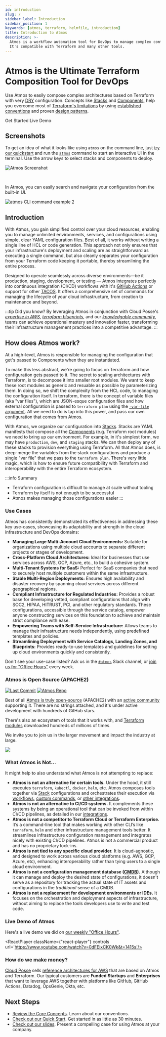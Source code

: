 ```yaml
---
id: introduction
slug: /
sidebar_label: Introduction
sidebar_position: 1
keywords: [atmos, terraform, helmfile, introduction]
title: Introduction to Atmos
description: >-
  Atmos is a workflow automation tool for DevOps to manage complex configurations with ease.
  It's compatible with Terraform and many other tools.
---
```



# Atmos is the Ultimate Terraform Composition Tool for DevOps

Use Atmos to easily compose complex architectures based on Terraform with very [DRY](https://en.wikipedia.org/wiki/Don%27t_repeat_yourself) configuration. 
Concepts like [Stacks](/core-concepts/stacks) and [Components](/core-concepts/components), help you overcome most of [Terraform's limitations](/reference/terraform-limitations/) 
by using [established conventions](/core-concepts) and proven [design patterns](/design-patterns/).

<Link
    to="/quick-start"
    className="button button--lg button--primary">
    Get Started
</Link>

<Link
    to="#live-demo-of-atmos"
    className="button button--lg button--outline button--primary ml20">
    Live Demo
</Link>


## Screenshots

To get an idea of what it looks like using `atmos` on the command line, just [try our quickstart](/quick-start/) and run the [`atmos`](/cli/commands/atmos) command to start an interactive UI in the terminal. Use the arrow keys to select stacks and components to deploy.

![Atmos Screenshot](../../docs/demo.gif)

<br/>

In Atmos, you can easily search and navigate your configuration from the built-in UI.

![`atmos` CLI command example 2](/img/cli/atmos/atmos-cli-command-1.png)

## Introduction

With Atmos, you gain simplified control over your cloud resources, enabling you to manage unlimited environments, services, 
and configurations using simple, clear YAML configuration files. Best of all, it works without writing a single line of HCL or code generation. 
This approach not only ensures that your infrastructure's deployment and scaling are as straightforward as executing a single command,
 but also cleanly separates your configuration from your Terraform code keeping it portable, thereby streamlining the entire process.

Designed to operate seamlessly across diverse environments—be it production, staging, development, or testing — Atmos integrates 
perfectly into continuous integration (CI/CD) workflows with it's [GitHub Actions](/integrations/github-actions/) or support for other [TACOS](/integrations/). 
It offers a comprehensive set of commands for managing the lifecycle of your cloud infrastructure, from creation to maintenance and beyond.

:::tip Did you know?
By leveraging Atmos in conjunction with Cloud Posse's [*expertise in AWS*](https://cloudposse.com),
[*terraform blueprints*](https://cloudposse.com/services/), and our [*knowledgable community*](https://slack.cloudposse.com), teams can achieve
operational mastery and innovation faster, transforming their infrastructure management practices into a competitive advantage.
:::

## How does Atmos work?

At a high-level, Atmos is responsible for managing the configuration that get's passed to Components when they are instantiated.

To make this less abstract, we're going to focus on Terraform and how configuration gets passed to it.
The secret to scaling architectures with Terraform, is to decompose it into smaller root modules. We want to keep these root modules 
as generic and resuable as possible by parameterizing them. In doing so, we shift the complexity from the HCL code, to managing 
the configuration itself. In terraform, there is the concept of variable files (aka "var files"), 
which are JSON-esque configuration files and how external configuration is passed to `terraform plan` using 
the [`-var-file` argument](https://developer.hashicorp.com/terraform/language/values/variables#variable-definitions-tfvars-files). 
All we need to do is tap into this power, and pass our own configuration that comes from Atmos.

With Atmos, we organize our configuration into [Stacks](/core-concepts/stacks). Stacks are YAML manifests that compose all the 
[Components](/core-concepts/components) (e.g. Terraform root modules) we need to bring up our environment. For example, in it's 
simplest form, we may have `production`, `dev`, and `staging` stacks.  We can then deploy any of these stacks to provision 
everything using Terraform. All that Atmos does, is deep-merge the variables from the stack configurations and produce a single "var file" 
that we pass to the `terraform plan`. There's very little magic, which is how to ensure future compatibility with Terraform and 
interoperability with the entire Terraform ecosystem.

:::info Summary
- Terraform configuration is difficult to manage at scale without tooling
- Terraform by itself is not enough to be successful
- Atmos makes managing those configurations easier
:::

### Use Cases

Atmos has consistently demonstrated its effectiveness in addressing these key use-cases, showcasing its adaptability and 
strength in the cloud infrastructure and DevOps domains:

- **Managing Large Multi-Account Cloud Environments:** Suitable for organizations using multiple cloud accounts to separate different 
  projects or stages of development.
- **Cross-Platform Cloud Architectures:** Ideal for businesses that use services across AWS, GCP, Azure, etc., to build a cohesive system.
- **Multi-Tenant Systems for SaaS:** Perfect for SaaS companies that need to securely host multiple customers within the same infrastructure.
- **Stable Multi-Region Deployments:** Ensures high availability and disaster recovery by spanning cloud services across different 
  geographical regions.
- **Compliant Infrastructure for Regulated Industries:** Provides a robust base for developing vetted, compliant configurations that
  align with SOC2, HIPAA, HITRUST, PCI, and other regulatory standards. These configurations, accessible through the service catalog,
  empower anyone constructing services on this foundation to achieve and maintain strict compliance with ease.
- **Empowering Teams with Self-Service Infrastructure:** Allows teams to manage their infrastructure needs independently, using 
  predefined templates and policies.
- **Streamlining Deployment with Service Catalogs, Landing Zones, and Blueprints:** Provides ready-to-use templates and guidelines for
  setting up cloud environments quickly and consistently.

Don't see your use-case listed? Ask us in the [`#atmos`](https://slack.cloudposse.com) Slack channel, or [join us for "Office Hours"](https://cloudposse.com/office-hours/) every week.

### Atmos is Open Source (APACHE2)
[![Last Commit](https://img.shields.io/github/last-commit/cloudposse/atmos/main?style=social)](https://github.com/cloudposse/atmos/commits/main/)
[![Atmos Repo](https://img.shields.io/github/stars/cloudposse/atmos)](https://github.com/cloudposse/atmos)

Best of all [Atmos is truly open-source](https://github.com/cloudposse/atmos) (APACHE2) with an [active community](https://slack.cloudposse.com) supporting it.
There are no strings attached, and it's under active development with hundreds of GitHub stars.

There's also an ecosystem of tools that it works with, and [Terraform modules](https://github.com/cloudposse/?q=&type=all&language=hcl&sort=) downloaded hundreds of millions of times.

We invite you to join us in the larger movement and impact the industry at large.

<a href="https://github.com/cloudposse/atmos/graphs/contributors">
  <img src="https://contrib.rocks/image?repo=cloudposse/atmos&max=24" />
</a>

### What Atmos is Not...

It might help to also understand what Atmos is not attempting to replace:

- **Atmos is not an alternative for certain tools.** Under the hood, it still executes `terraform`, `kubectl`, `docker`, `helm`, etc.
  Atmos composes tools together via [Stack](/core-concepts/stacks/) configurations and orchestrates their execution via [workflows](/core-concepts/workflows/), [custom commands](/core-concepts/custom-commands/), or [other integrations](/integrations/).
- **Atmos is not an alternative to CI/CD systems.**  It complements these systems by being an operational tool that can be invoked
  from within CI/CD pipelines, as detailed in our [integrations](/integrations/).
- **Atmos is not a competitor to Terraform Cloud or Terraform Enterprise.** It’s a command-line tool that makes working with other
  CLI’s like `terraform`, `helm` and other infrastructure management tools better. It streamlines infrastructure configuration management
  and integrates nicely with existing CI/CD pipelines. Atmos is not a commercial product and has no proprietary lock-ins.
- **Atmos is not tied to any specific cloud provider.** It is cloud-agnostic, and designed to work across various cloud platforms
  (e.g. AWS, GCP, Azure, etc), enhancing interoperability rather than tying users to a single cloud environment.
- **Atmos is not a configuration management database ([CMDB](https://en.wikipedia.org/wiki/Configuration_management_database)).** Although it can manage and deploy the desired state of configurations,
  it doesn't serve as a repository for tracking the actual state of IT assets and configurations in the _traditional_ sense of a CMDB.
- **Atmos is not a replacement for development environments or IDEs.** It focuses on the orchestration and deployment aspects of infrastructure, without aiming to replace the tools developers use to write and test code.

### Live Demo of Atmos

Here's a live demo we did on [our weekly "Office Hours"](https://cloudposse.com/office-hours/).

<ReactPlayer className={"react-player"} controls url='https://www.youtube.com/watch?v=0dFEixCK0Wk&t=1415s'/>
<br/>

### How do we make money?

[Cloud Posse](https://cloudposse.com/) sells [reference architectures for AWS](https://cloudposse.com/services/) that are based on Atmos and Terraform. 
Our typical customers are <strong>Funded Startups</strong> and <strong>Enterprises</strong> that want to leverage AWS together with platforms 
like GitHub, GitHub Actions, Datadog, OpsGenie, Okta, etc.

## Next Steps

* [Review the Core Concepts](/core-concepts). Learn about our conventions.
* [Check out our Quick Start](/quick-start). Get started in as little as 30 minutes.
* [Check out our slides](/reference/slides). Present a compelling case for using Atmos at your company.


